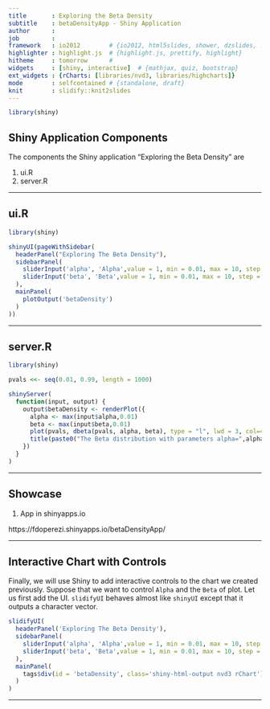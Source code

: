 ---
title       : Exploring the Beta Density
subtitle    : betaDensityApp - Shiny Application
author      : 
job         : 
framework   : io2012        # {io2012, html5slides, shower, dzslides, ...}
highlighter : highlight.js  # {highlight.js, prettify, highlight}
hitheme     : tomorrow      # 
widgets     : [shiny, interactive]  # {mathjax, quiz, bootstrap}
ext_widgets : {rCharts: [libraries/nvd3, libraries/highcharts]}
mode        : selfcontained # {standalone, draft}
knit        : slidify::knit2slides
---

```{r setup, echo=FALSE, cache=FALSE}
library(shiny)
```


## Shiny Application Components

The components the Shiny application "Exploring the Beta Density" are

1. ui.R
2. server.R

---

## ui.R

```{r eval=FALSE}
library(shiny)

shinyUI(pageWithSidebar(
  headerPanel("Exploring The Beta Density"),
  sidebarPanel(
    sliderInput('alpha', 'Alpha',value = 1, min = 0.01, max = 10, step = 0.5,),
    sliderInput('beta', 'Beta',value = 1, min = 0.01, max = 10, step = 0.5,)
  ),
  mainPanel(
    plotOutput('betaDensity')
  )
))
```

---

## server.R

```{r eval=FALSE}
library(shiny)

pvals <<- seq(0.01, 0.99, length = 1000)

shinyServer(
  function(input, output) {
    output$betaDensity <- renderPlot({
      alpha <- max(input$alpha,0.01)
      beta <- max(input$beta,0.01)
      plot(pvals, dbeta(pvals, alpha, beta), type = "l", lwd = 3, col=4, frame = FALSE)
      title(paste0("The Beta distribution with parameters alpha=",alpha," and beta=",beta," has density"))
    })
  }
)
```

---

## Showcase

1. App in shinyapps.io

https://fdoperezi.shinyapps.io/betaDensityApp/

---

## Interactive Chart with Controls

Finally, we will use Shiny to add interactive controls to the chart we created previously. Suppose that we want to control `Alpha` and the `Beta` of plot. Let us first add the UI. `slidifyUI` behaves almost like `shinyUI` except that it outputs a character vector.

```{r opts.label = 'shiny'}
slidifyUI(
  headerPanel('Exploring The Beta Density'),
  sidebarPanel(
    sliderInput('alpha', 'Alpha',value = 1, min = 0.01, max = 10, step = 0.5,),
    sliderInput('beta', 'Beta',value = 1, min = 0.01, max = 10, step = 0.5,)
  ),
  mainPanel(
    tags$div(id = 'betaDensity', class='shiny-html-output nvd3 rChart')
  )
)
```
---